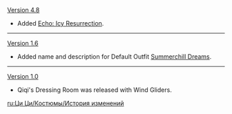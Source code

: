 {{Change History/Header}}
[[Version 4.8]]
* Added [[Echo: Icy Resurrection]].
----
[[Version 1.6]]
* Added name and description for Default Outfit [[Summerchill Dreams]].
----
[[Version 1.0]]
* Qiqi's Dressing Room was released with Wind Gliders.
<noinclude>

[[ru:Ци Ци/Костюмы/История изменений]]
</noinclude>